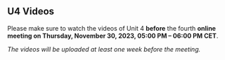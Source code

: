 ## U4 Videos {.unnumbered}

Please make sure to watch the videos of Unit 4 **before** the fourth **online meeting on Thursday, November 30, 2023, 05:00 PM -- 06:00 PM CET**.

*The videos will be uploaded at least one week before the meeting.*
